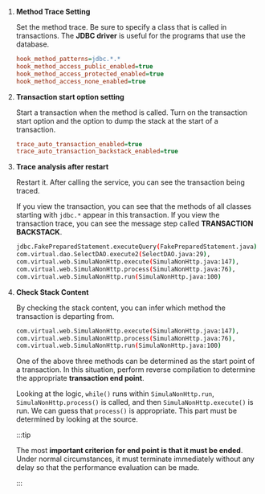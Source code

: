 1.  **Method Trace Setting**

    Set the method trace. Be sure to specify a class that is called in transactions. The **JDBC driver** is useful for the programs that use the database. 

    ```ini title='whatap.conf'
    hook_method_patterns=jdbc.*.*
    hook_method_access_public_enabled=true
    hook_method_access_protected_enabled=true
    hook_method_access_none_enabled=true
    ```

2.  **Transaction start option setting**

    Start a transaction when the method is called. Turn on the transaction start option and the option to dump the stack at the start of a transaction. 

    ```ini title='whatap.conf'
    trace_auto_transaction_enabled=true
    trace_auto_transaction_backstack_enabled=true
    ```

3.  **Trace analysis after restart**

    Restart it. After calling the service, you can see the transaction being traced. 

    If you view the transaction, you can see that the methods of all classes starting with `jdbc.*` appear in this transaction. If you view the transaction trace, you can see the message step called **TRANSACTION BACKSTACK**.

    ```bash title='TRANSACTION BACKSTACK'
    jdbc.FakePreparedStatement.executeQuery(FakePreparedStatement.java),
    com.virtual.dao.SelectDAO.execute2(SelectDAO.java:29),
    com.virtual.web.SimulaNonHttp.execute(SimulaNonHttp.java:147),
    com.virtual.web.SimulaNonHttp.process(SimulaNonHttp.java:76),
    com.virtual.web.SimulaNonHttp.run(SimulaNonHttp.java:100)
    ```

4.  **Check Stack Content**

    By checking the stack content, you can infer which method the transaction is departing from.

    ```bash title='Example'
    com.virtual.web.SimulaNonHttp.execute(SimulaNonHttp.java:147),
    com.virtual.web.SimulaNonHttp.process(SimulaNonHttp.java:76),
    com.virtual.web.SimulaNonHttp.run(SimulaNonHttp.java:100)
    ```

    One of the above three methods can be determined as the start point of a transaction. In this situation, perform reverse compilation to determine the appropriate **transaction end point**.

    Looking at the logic, `while()` runs within `SimulaNonHttp.run`, `SimulaNonHttp.process()` is called, and then `SimulaNonHttp.execute()` is run. We can guess that `process()` is appropriate. This part must be determined by looking at the source.

    :::tip

    The most **important criterion for end point is that it must be ended**. Under normal circumstances, it must terminate immediately without any delay so that the performance evaluation can be made.

    :::
